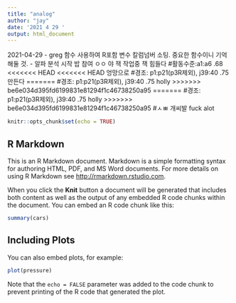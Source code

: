 ```yaml
---
title: "analog"
author: "jay"
date: '2021 4 29 '
output: html_document
---
```

2021-04-29
- greg 함수 사용하여 R포함 변수 칼럼넘버 소팅. 중요한 함수이니 기억해둘 것.
- 알파 분석 시작 밥 참여 ㅇㅇ 
야
잭 작업중
잭 힘들다
#활동수준:a1:a6 .68
<<<<<<< HEAD
<<<<<<< HEAD
엉망으로
#경조: p1:p21(p3R제외), j39:40 .75
만든다
=======
#경조: p1:p21(p3R제외), j39:40 .75 holly
>>>>>>> be6e034d395fd6199831e81294f1c46738250a95
=======
#경조: p1:p21(p3R제외), j39:40 .75 holly
>>>>>>> be6e034d395fd6199831e81294f1c46738250a95
#ㅅㅃ 개씨발 fuck alot
```r
knitr::opts_chunk$set(echo = TRUE)
```

## R Markdown

This is an R Markdown document. Markdown is a simple formatting syntax for authoring HTML, PDF, and MS Word documents. For more details on using R Markdown see <http://rmarkdown.rstudio.com>.

When you click the **Knit** button a document will be generated that includes both content as well as the output of any embedded R code chunks within the document. You can embed an R code chunk like this:

```r
summary(cars)
```

## Including Plots

You can also embed plots, for example:

```r
plot(pressure)
```

Note that the `echo = FALSE` parameter was added to the code chunk to prevent printing of the R code that generated the plot.

